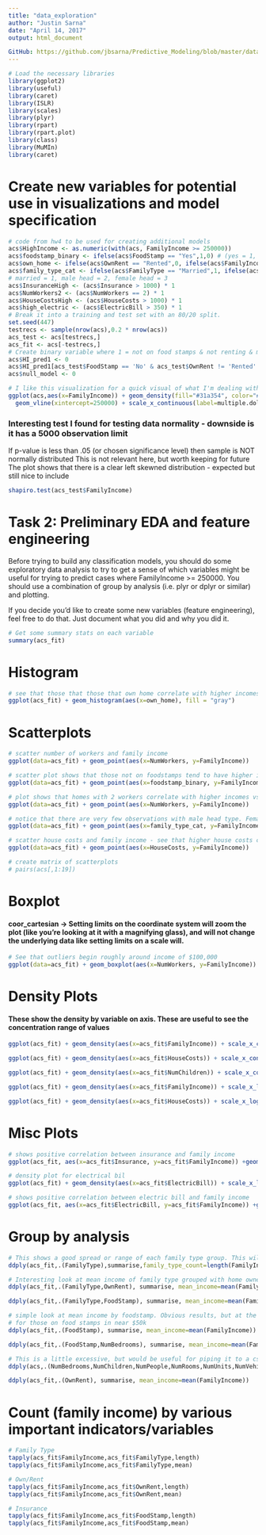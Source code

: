 ```yaml
---
title: "data_exploration"
author: "Justin Sarna"
date: "April 14, 2017"
output: html_document

GitHub: https://github.com/jbsarna/Predictive_Modeling/blob/master/data_exploration.Rmd
---
```

```r
# Load the necessary libraries
library(ggplot2)
library(useful)
library(caret)
library(ISLR)
library(scales)
library(plyr)
library(rpart)
library(rpart.plot)
library(class)
library(MuMIn)
library(caret)
```
# Create new variables for potential use in visualizations and model specification
```r
# code from hw4 to be used for creating additional models
acs$HighIncome <- as.numeric(with(acs, FamilyIncome >= 250000))
acs$foodstamp_binary <- ifelse(acs$FoodStamp == "Yes",1,0) # (yes = 1, no = 0)
acs$own_home <- ifelse(acs$OwnRent == "Rented",0, ifelse(acs$FamilyIncome == "Mortgage",1,2)) # (own = 1, rent = 0)
acs$family_type_cat <- ifelse(acs$FamilyType == "Married",1, ifelse(acs$FamilyIncome == "Female Head",2,3))
# married = 1, male head = 2, female head = 3
acs$InsuranceHigh <- (acs$Insurance > 1000) * 1
acs$NumWorkers2 <- (acs$NumWorkers == 2) * 1
acs$HouseCostsHigh <- (acs$HouseCosts > 1000) * 1
acs$high_electric <- (acs$ElectricBill > 350) * 1
# Break it into a training and test set with an 80/20 split.
set.seed(447)
testrecs <- sample(nrow(acs),0.2 * nrow(acs))
acs_test <- acs[testrecs,]
acs_fit <- acs[-testrecs,]  
# Create binary variable where 1 = not on food stamps & not renting & married
acs$HI_pred1 <- 0
acs$HI_pred1[acs_test$FoodStamp == 'No' & acs_test$OwnRent != 'Rented' & acs_test$FamilyType == 'Married'] <- 1
acs$null_model <- 0
```

```r
# I like this visualization for a quick visual of what I'm dealing with before digging in (modified from class notes)
ggplot(acs,aes(x=FamilyIncome)) + geom_density(fill="#31a354", color="#31a354") +
  geom_vline(xintercept=250000) + scale_x_continuous(label=multiple.dollar, limits=c(0,1000000))
```

### Interesting test I found for testing data normality - downside is it has a 5000 observation limit
If p-value is less than .05 (or chosen significance level) then sample is NOT normally distributed
This is not relevant here, but worth keeping for future
The plot shows that there is a clear left skewned distribution - expected but still nice to include

```r
shapiro.test(acs_test$FamilyIncome)
```

# Task 2: Preliminary EDA and feature engineering

Before trying to build any classification models, you should do some exploratory data analysis to
try to get a sense of which variables might be useful for trying to predict cases where FamilyIncome >= 250000. You should use a combination
of group by analysis (i.e. plyr or dplyr or similar) and plotting.  

If you decide you'd like to create some new variables (feature engineering), feel free to do that. Just document what you did and why you did it. 

```r
# Get some summary stats on each variable
summary(acs_fit)
```

# Histogram

```r
# see that those that those that own home correlate with higher incomes overall
ggplot(acs_fit) + geom_histogram(aes(x=own_home), fill = "gray")
```

# Scatterplots

```r
# scatter number of workers and family income
ggplot(data=acs_fit) + geom_point(aes(x=NumWorkers, y=FamilyIncome))

# scatter plot shows that those not on foodstamps tend to have higher income = duh, but relevant for model later
ggplot(data=acs_fit) + geom_point(aes(x=foodstamp_binary, y=FamilyIncome))

# plot shows that homes with 2 workers correlate with higher incomes vs other number of workers
ggplot(data=acs_fit) + geom_point(aes(x=NumWorkers, y=FamilyIncome))

# notice that there are very few observations with male head type. Female head has lower income and married highest incomes
ggplot(data=acs_fit) + geom_point(aes(x=family_type_cat, y=FamilyIncome))

# scatter house costs and family income - see that higher house costs correlate to higher incomes (slightly) - nothin major though
ggplot(data=acs_fit) + geom_point(aes(x=HouseCosts, y=FamilyIncome))
```

```r
# create matrix of scatterplots
# pairs(acs[,1:19])
```
# Boxplot

#### coor_cartesian -> Setting limits on the coordinate system will zoom the plot (like you're looking at it with a magnifying glass), and will not change the underlying data like setting limits on a scale will.
```r
# See that outliers begin roughly around income of $100,000
ggplot(data=acs_fit) + geom_boxplot(aes(x=NumWorkers, y=FamilyIncome))  + coord_cartesian(ylim = c(0, 350000))
```

# Density Plots

#### These show the density by variable on axis. These are useful to see the concentration range of values
```r
ggplot(acs_fit) + geom_density(aes(x=acs_fit$FamilyIncome)) + scale_x_continuous(labels=dollar)
```

```r
ggplot(acs_fit) + geom_density(aes(x=acs_fit$HouseCosts)) + scale_x_continuous(labels=dollar)
```
```r
ggplot(acs_fit) + geom_density(aes(x=acs_fit$NumChildren)) + scale_x_continuous()
```
```r
ggplot(acs_fit) + geom_density(aes(x=acs_fit$FamilyIncome)) + scale_x_log10(breaks =c(100,1000,10000,100000), labels=dollar) + annotation_logticks(sides="bt")
```
```r
ggplot(acs_fit) + geom_density(aes(x=acs_fit$HouseCosts)) + scale_x_log10(breaks =c(100,1000,10000,100000), labels=dollar) + annotation_logticks(sides="bt")
```
# Misc Plots
```r
# shows positive correlation between insurance and family income
ggplot(acs_fit, aes(x=acs_fit$Insurance, y=acs_fit$FamilyIncome)) +geom_point() + geom_smooth()
```
```r
# density plot for electrical bil
ggplot(acs_fit) + geom_density(aes(x=acs_fit$ElectricBill)) + scale_x_log10(breaks =c(100,1000,10000,100000), labels=dollar) + annotation_logticks(sides="bt")

# shows positive correlation between electric bill and family income
ggplot(acs_fit, aes(x=acs_fit$ElectricBill, y=acs_fit$FamilyIncome)) +geom_point() + geom_smooth()
```

# Group by analysis

```r
# This shows a good spread or range of each family type group. This will lend itself well to being included in my analysis
ddply(acs_fit,.(FamilyType),summarise,family_type_count=length(FamilyIncome))
```
```r
# Interesting look at mean income of family type grouped with home ownership type
ddply(acs_fit,.(FamilyType,OwnRent), summarise, mean_income=mean(FamilyIncome))
```
```r
ddply(acs_fit,.(FamilyType,FoodStamp), summarise, mean_income=mean(FamilyIncome))
```
```r
# simple look at mean income by foodstamp. Obvious results, but at the same time surprising to find that mean income 
# for those on food stamps in near $50k
ddply(acs_fit,.(FoodStamp), summarise, mean_income=mean(FamilyIncome))
```
```r
ddply(acs_fit,.(FoodStamp,NumBedrooms), summarise, mean_income=mean(FamilyIncome), num_bedrooms=mean(NumBedrooms))
```
```r
# This is a little excessive, but would be useful for piping it to a csv file (for example) if relevant to tasks at hand
ddply(acs,.(NumBedrooms,NumChildren,NumPeople,NumRooms,NumUnits,NumVehicles,NumWorkers), summarise, mean_income=mean(FamilyIncome))
```
```r
ddply(acs_fit,.(OwnRent), summarise, mean_income=mean(FamilyIncome))
```

# Count (family income) by various important indicators/variables

```r
# Family Type
tapply(acs_fit$FamilyIncome,acs_fit$FamilyType,length)
tapply(acs_fit$FamilyIncome,acs_fit$FamilyType,mean)
```

```r
# Own/Rent
tapply(acs_fit$FamilyIncome,acs_fit$OwnRent,length)
tapply(acs_fit$FamilyIncome,acs_fit$OwnRent,mean)
```

```r
# Insurance
tapply(acs_fit$FamilyIncome,acs_fit$FoodStamp,length)
tapply(acs_fit$FamilyIncome,acs_fit$FoodStamp,mean)
```